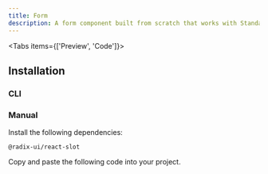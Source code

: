 ```yaml
---
title: Form
description: A form component built from scratch that works with Standard Schema
---
```


<Tabs items={['Preview', 'Code']}>

<Tab value="Preview">
  <PreviewComponent comp="form-demo" />
</Tab>

<Tab value="Code">
  <ComponentSource comp="form-demo" />
</Tab>

</Tabs>

## Installation

### CLI

<InstallComponent comp="form" />

### Manual

<Steps>

<Step>
Install the following dependencies:

```package-install
@radix-ui/react-slot
```

</Step>

<Step>
  Copy and paste the following code into your project.
  <ComponentSource comp="form" />
</Step>

</Steps>

